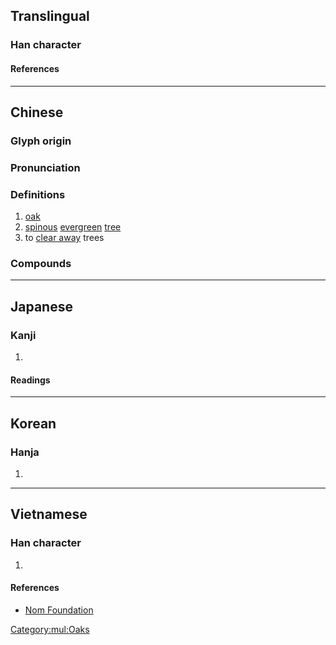 {{character info/new}}
==Translingual==

===Han character===
{{Han char|rn=75|rad=木|as=05|sn=9|four=48911|canj=DOS|ids=⿰木乍}}

====References====
{{Han ref|kx=0519.190|dkj=14636|dj=0907.160|hdz=21184.080|uh=67DE}}

[[Category:mul:Oaks]]

----

==Chinese==
{{zh-forms}}

===Glyph origin===
{{Han etym}}

===Pronunciation===
{{zh-pron
|m=zhà,zuò,zé
|c=zaa6,zaak3,zok6
|mc=y
|oc=y
|ma=
|cat=n,v
}}

===Definitions===
{{zh-hanzi}}

# [[oak]]
# [[spinous]] [[evergreen]] [[tree]]
# to [[clear away]] trees

===Compounds===
{{zh-der|柞木|柞櫟|柞絲綢|柞蠶|柞水}}

----

==Japanese==

===Kanji===
{{ja-kanji|grade=|rs=木05}}

# {{defn|lang=ja|sort=木05}}

====Readings====
{{ja-readings
|goon=ざく
|kanon=さく
|kun=ははそ
}}

----

==Korean==

===Hanja===
{{ko-hanja|hangeul=[[작]], [[책]]|eumhun=|rv=jak, chaek|mr=chak, ch'aek|y=cak, chayk}}

# {{defn|lang=ko|sort=木05}}

----

==Vietnamese==

===Han character===
{{vi-readings|rs=木05|reading=[[tạc]], [[trách]]}}

# {{defn|lang=vi|sort=木05}}

====References====
* [http://nomfoundation.org/common/nom_details.php?codepoint=67de Nom Foundation]